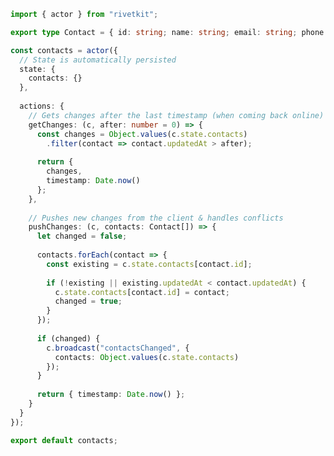 ```typescript
import { actor } from "rivetkit";

export type Contact = { id: string; name: string; email: string; phone: string; updatedAt: number; }

const contacts = actor({
  // State is automatically persisted
  state: {
    contacts: {}
  },
  
  actions: {
    // Gets changes after the last timestamp (when coming back online)
    getChanges: (c, after: number = 0) => {
      const changes = Object.values(c.state.contacts)
        .filter(contact => contact.updatedAt > after);
      
      return { 
        changes,
        timestamp: Date.now()
      };
    },
    
    // Pushes new changes from the client & handles conflicts
    pushChanges: (c, contacts: Contact[]) => {
      let changed = false;
      
      contacts.forEach(contact => {
        const existing = c.state.contacts[contact.id];
        
        if (!existing || existing.updatedAt < contact.updatedAt) {
          c.state.contacts[contact.id] = contact;
          changed = true;
        }
      });
      
      if (changed) {
        c.broadcast("contactsChanged", { 
          contacts: Object.values(c.state.contacts)
        });
      }
      
      return { timestamp: Date.now() };
    }
  }
});

export default contacts;
```
